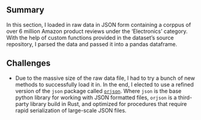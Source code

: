 ## Summary

In this section, I loaded in raw data in JSON form containing a corppus of over 6 million Amazon product reviews under the 'Electronics' category. With the help of custom functions provided in the dataset's source repository, I parsed the data and passed it into a pandas dataframe.

## Challenges

- Due to the massive size of the raw data file, I had to try a bunch of new methods to successfully load it in. In the end, I elected to use a refined version of the `json` package called [`orjson`](https://github.com/ijl/orjson). Where `json` is the base python library for working with JSON formatted files, `orjson` is a third-party library build in Rust, and optimized for procedures that require rapid serialization of large-scale JSON files.
